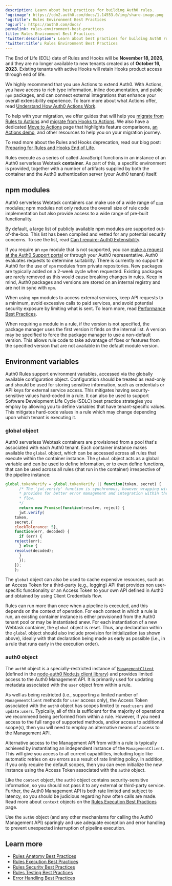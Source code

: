 ```yaml
---
description: Learn about best practices for building Auth0 rules.
'og:image': https://cdn2.auth0.com/docs/1.14553.0/img/share-image.png
'og:title': Rules Environment Best Practices
'og:url': https://auth0.com/docs/
permalink: rules-environment-best-practices
title: Rules Environment Best Practices
'twitter:description': Learn about best practices for building Auth0 rules.
'twitter:title': Rules Environment Best Practices
---
```

<Warning>

The End of Life (EOL) date of Rules and Hooks will be **November 18, 2026**, and they are no longer available to new tenants created as of **October 16, 2023**. Existing tenants with active Hooks will retain Hooks product access through end of life.

We highly recommend that you use Actions to extend Auth0. With Actions, you have access to rich type information, inline documentation, and public `npm` packages, and can connect external integrations that enhance your overall extensibility experience. To learn more about what Actions offer, read [Understand How Auth0 Actions Work](/docs/customize/actions/actions-overview).

To help with your migration, we offer guides that will help you [migrate from Rules to Actions](/docs/customize/actions/migrate/migrate-from-rules-to-actions) and [migrate from Hooks to Actions](/docs/customize/actions/migrate/migrate-from-hooks-to-actions). We also have a dedicated [Move to Actions](https://auth0.com/extensibility/movetoactions) page that highlights feature comparisons, [an Actions demo](https://www.youtube.com/watch?v=UesFSY1klrI), and other resources to help you on your migration journey.

To read more about the Rules and Hooks deprecation, read our blog post: [Preparing for Rules and Hooks End of Life](https://auth0.com/blog/preparing-for-rules-and-hooks-end-of-life/).

</Warning>

Rules execute as a series of called JavaScript functions in an instance of an Auth0 serverless Webtask **container**. As part of this, a specific environment is provided, together with a number of artifacts supplied by both the container and the Auth0 <Tooltip tip="Authentication Server: Server that confirms or denies a user’s identity." cta="View Glossary" href="/docs/glossary?term=authentication+server">authentication server</Tooltip> (your Auth0 tenant) itself.

## npm modules

Auth0 serverless Webtask containers can make use of a wide range of [`npm`](https://www.npmjs.com/) modules; npm modules not only reduce the overall size of rule code implementation but also provide access to a wide range of pre-built functionality.

By default, a large list of publicly available npm modules are supported out-of-the-box. This list has been compiled and vetted for any potential security concerns. To see the list, read [Can I require: Auth0 Extensibility](https://auth0-extensions.github.io/canirequire/).

If you require an `npm` module that is not supported, you can [make a request at the Auth0 Support portal](https://support.auth0.com/) or through your Auth0 representative. Auth0 evaluates requests to determine suitability. There is currently no support in Auth0 for the use of `npm` modules from private repositories. New packages are typically added on a 2-week cycle when requested. Existing packages are rarely removed as this would cause breaking changes in rules. Keep in mind, Auth0 packages and versions are stored on an internal registry and are not in sync with `npm`.

When using `npm` modules to access external services, keep API requests to a minimum, avoid excessive calls to paid services, and avoid potential security exposure by limiting what is sent. To learn more, read [Performance Best Practices](/docs/troubleshoot/performance-best-practices).

When requiring a module in a rule, if the version is not specified, the package manager uses the first version it finds on the internal list. A version may be specified to force the package manager to use a non-default version. This allows rule code to take advantage of fixes or features from the specified version that are not available in the default module version.

## Environment variables

Auth0 Rules support environment variables, accessed via the globally available configuration object. Configuration should be treated as read-only and should be used for storing sensitive information, such as credentials or API keys for external service access. This mitigates having security-sensitive values hard-coded in a rule. It can also be used to support Software Development Life Cycle (SDLC) best practice strategies you employ by allowing you to define variables that have tenant-specific values. This mitigates hard-code values in a rule which may change depending upon which tenant is executing it.

### global object

Auth0 serverless Webtask containers are provisioned from a pool that's associated with each Auth0 tenant. Each container instance makes available the `global` object, which can be accessed across all rules that execute within the container instance. The `global` object acts as a global variable and can be used to define information, or to even define functions, that can be used across all rules (that run in the container) irrespective of the pipeline instance:

```js lines
global.tokenVerify = global.tokenVerify || function(token, secret) {
      /* The 'jwt.verify' function is synchronous, however wrapping with a promise
      * provides for better error management and integration within the logic
      * flow.
      */
      return new Promise(function(resolve, reject) {
      jwt.verify(
    token,
    secret,{
    clockTolerance: 5},
    function(err, decoded) {
      if (err) {
    reject(err);
      } else {
    resolve(decoded);
      }
      });
    });
    };
```






The `global` object can also be used to cache expensive resources, such as an <Tooltip tip="Access Token: Authorization credential, in the form of an opaque string or JWT, used to access an API." cta="View Glossary" href="/docs/glossary?term=Access+Token">Access Token</Tooltip> for a third-party (e.g., logging) API that provides non user-specific functionality or an Access Token to your own API defined in Auth0 and obtained by using Client Credentials flow.

Rules can run more than once when a pipeline is executed, and this depends on the context of operation. For each context in which a rule is run, an existing container instance is either provisioned from the Auth0 tenant pool or may be instantiated anew. For each instantiation of a new Webtask container, the `global` object is reset. Thus, any declaration within the `global` object should also include provision for initialization (as shown above), ideally with that declaration being made as early as possible (i.e., in a rule that runs early in the execution order).

### auth0 object

The `auth0` object is a specially-restricted instance of [`ManagementClient`](https://github.com/auth0/node-auth0#management-api-client) (defined in the [node-auth0 Node.js client library](https://github.com/auth0/node-auth0)) and provides limited access to the Auth0 <Tooltip tip="Management API: A product to allow customers to perform administrative tasks." cta="View Glossary" href="/docs/glossary?term=Management+API">Management API</Tooltip>. It is primarily used for updating metadata associated with the `user` object from within a rule.

As well as being restricted (i.e., supporting a limited number of `ManagementClient` methods for `user` access only), the Access Token associated with the `auth0` object has scopes limited to `read:users` and `update:users`. Typically, all of this is sufficient for the majority of operations we recommend being performed from within a rule. However, if you need access to the full range of supported methods, and/or access to additional scope(s), then you will need to employ an alternative means of access to the Management API.

Alternative access to the Management API from within a rule is typically achieved by instantiating an independent instance of the `ManagementClient`. This will give you access to all current capabilities, including logic like automatic retries on `429` errors as a result of rate limiting policy. In addition, if you only require the default scopes, then you can even initialize the new instance using the Access Token associated with the `auth0` object.

Like the `context` object, the `auth0` object contains security-sensitive information, so you should not pass it to any external or third-party service. Further, the Auth0 Management API is both rate limited and subject to latency, so you should be judicious regarding how often calls are made. Read more about `context` objects on the [Rules Execution Best Practices](/docs/rules-best-practices/rules-execution-best-practices) page.

Use the `auth0` object (and any other mechanisms for calling the Auth0 Management API) sparingly and use adequate exception and error handling to prevent unexpected interruption of pipeline execution.

## Learn more

* [Rules Anatomy Best Practices](/docs/rules-best-practices/rules-anatomy-best-practices)
* [Rules Execution Best Practices](/docs/rules-best-practices/rules-execution-best-practices)
* [Rules Security Best Practices](/docs/rules-best-practices/rules-security-best-practices)
* [Rules Testing Best Practices](/docs/rules-best-practices/rules-testing-best-practices)
* [Error Handling Best Practices](/docs/troubleshoot/error-handling-best-practices)
